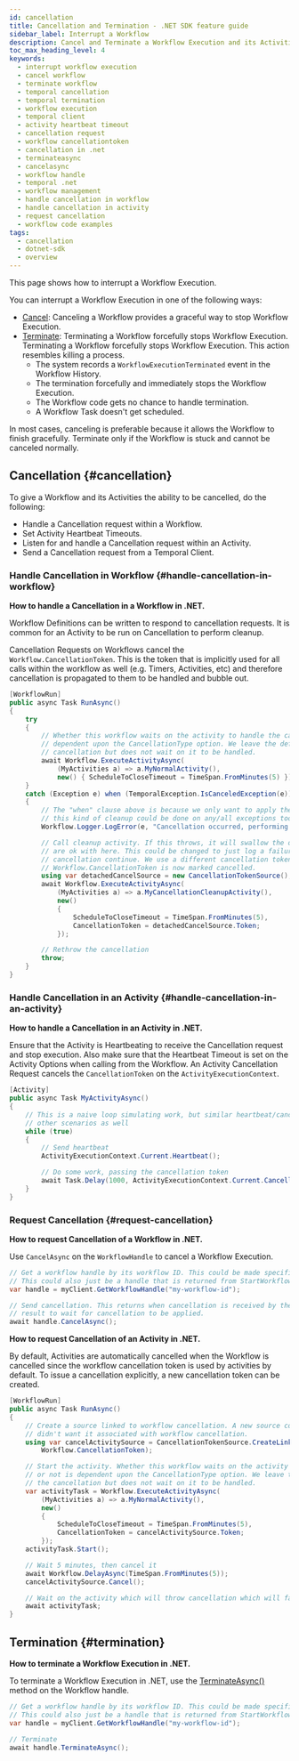 ```yaml
---
id: cancellation
title: Cancellation and Termination - .NET SDK feature guide
sidebar_label: Interrupt a Workflow
description: Cancel and Terminate a Workflow Execution and its Activities using the .NET SDK.
toc_max_heading_level: 4
keywords:
  - interrupt workflow execution
  - cancel workflow
  - terminate workflow
  - temporal cancellation
  - temporal termination
  - workflow execution
  - temporal client
  - activity heartbeat timeout
  - cancellation request
  - workflow cancellationtoken
  - cancellation in .net
  - terminateasync
  - cancelasync
  - workflow handle
  - temporal .net
  - workflow management
  - handle cancellation in workflow
  - handle cancellation in activity
  - request cancellation
  - workflow code examples
tags:
  - cancellation
  - dotnet-sdk
  - overview
---
```


This page shows how to interrupt a Workflow Execution.

You can interrupt a Workflow Execution in one of the following ways:

- [Cancel](#cancellation): Canceling a Workflow provides a graceful way to stop Workflow Execution.
- [Terminate](#termination): Terminating a Workflow forcefully stops Workflow Execution.
  Terminating a Workflow forcefully stops Workflow Execution.
  This action resembles killing a process.
  - The system records a `WorkflowExecutionTerminated` event in the Workflow History.
  - The termination forcefully and immediately stops the Workflow Execution.
  - The Workflow code gets no chance to handle termination.
  - A Workflow Task doesn't get scheduled.

In most cases, canceling is preferable because it allows the Workflow to finish gracefully.
Terminate only if the Workflow is stuck and cannot be canceled normally.

## Cancellation {#cancellation}

To give a Workflow and its Activities the ability to be cancelled, do the following:

- Handle a Cancellation request within a Workflow.
- Set Activity Heartbeat Timeouts.
- Listen for and handle a Cancellation request within an Activity.
- Send a Cancellation request from a Temporal Client.

### Handle Cancellation in Workflow {#handle-cancellation-in-workflow}

**How to handle a Cancellation in a Workflow in .NET.**

Workflow Definitions can be written to respond to cancellation requests.
It is common for an Activity to be run on Cancellation to perform cleanup.

Cancellation Requests on Workflows cancel the `Workflow.CancellationToken`.
This is the token that is implicitly used for all calls within the workflow as well (e.g. Timers, Activities, etc) and therefore cancellation is propagated to them to be handled and bubble out.

```csharp
[WorkflowRun]
public async Task RunAsync()
{
    try
    {
        // Whether this workflow waits on the activity to handle the cancellation or not is
        // dependent upon the CancellationType option. We leave the default here which sends the
        // cancellation but does not wait on it to be handled.
        await Workflow.ExecuteActivityAsync(
            (MyActivities a) => a.MyNormalActivity(),
            new() { ScheduleToCloseTimeout = TimeSpan.FromMinutes(5) });
    }
    catch (Exception e) when (TemporalException.IsCanceledException(e))
    {
        // The "when" clause above is because we only want to apply the logic to cancellation, but
        // this kind of cleanup could be done on any/all exceptions too.
        Workflow.Logger.LogError(e, "Cancellation occurred, performing cleanup");

        // Call cleanup activity. If this throws, it will swallow the original exception which we
        // are ok with here. This could be changed to just log a failure and let the original
        // cancellation continue. We use a different cancellation token since the default one on
        // Workflow.CancellationToken is now marked cancelled.
        using var detachedCancelSource = new CancellationTokenSource();
        await Workflow.ExecuteActivityAsync(
            (MyActivities a) => a.MyCancellationCleanupActivity(),
            new()
            {
                ScheduleToCloseTimeout = TimeSpan.FromMinutes(5),
                CancellationToken = detachedCancelSource.Token;
            });

        // Rethrow the cancellation
        throw;
    }
}
```

### Handle Cancellation in an Activity {#handle-cancellation-in-an-activity}

**How to handle a Cancellation in an Activity in .NET.**

Ensure that the Activity is Heartbeating to receive the Cancellation request and stop execution.
Also make sure that the Heartbeat Timeout is set on the Activity Options when calling from the Workflow.
An Activity Cancellation Request cancels the `CancellationToken` on the `ActivityExecutionContext`.

```csharp
[Activity]
public async Task MyActivityAsync()
{
    // This is a naive loop simulating work, but similar heartbeat/cancellation logic applies to
    // other scenarios as well
    while (true)
    {
        // Send heartbeat
        ActivityExecutionContext.Current.Heartbeat();

        // Do some work, passing the cancellation token
        await Task.Delay(1000, ActivityExecutionContext.Current.CancellationToken);
    }
}
```

### Request Cancellation {#request-cancellation}

**How to request Cancellation of a Workflow in .NET.**

Use `CancelAsync` on the `WorkflowHandle` to cancel a Workflow Execution.

```csharp
// Get a workflow handle by its workflow ID. This could be made specific to a run by passing run ID.
// This could also just be a handle that is returned from StartWorkflowAsync instead.
var handle = myClient.GetWorkflowHandle("my-workflow-id");

// Send cancellation. This returns when cancellation is received by the server. Wait on the handle's
// result to wait for cancellation to be applied.
await handle.CancelAsync();
```

**How to request Cancellation of an Activity in .NET.**

By default, Activities are automatically cancelled when the Workflow is cancelled since the workflow cancellation token is used by activities by default.
To issue a cancellation explicitly, a new cancellation token can be created.

```csharp
[WorkflowRun]
public async Task RunAsync()
{
    // Create a source linked to workflow cancellation. A new source could be created instead if we
    // didn't want it associated with workflow cancellation.
    using var cancelActivitySource = CancellationTokenSource.CreateLinkedTokenSource(
        Workflow.CancellationToken);

    // Start the activity. Whether this workflow waits on the activity to handle the cancellation
    // or not is dependent upon the CancellationType option. We leave the default here which sends
    // the cancellation but does not wait on it to be handled.
    var activityTask = Workflow.ExecuteActivityAsync(
        (MyActivities a) => a.MyNormalActivity(),
        new()
        {
            ScheduleToCloseTimeout = TimeSpan.FromMinutes(5),
            CancellationToken = cancelActivitySource.Token;
        });
    activityTask.Start();

    // Wait 5 minutes, then cancel it
    await Workflow.DelayAsync(TimeSpan.FromMinutes(5));
    cancelActivitySource.Cancel();

    // Wait on the activity which will throw cancellation which will fail the workflow
    await activityTask;
}
```

## Termination {#termination}

**How to terminate a Workflow Execution in .NET.**

To terminate a Workflow Execution in .NET, use the [TerminateAsync()](https://dotnet.temporal.io/api/Temporalio.Client.WorkflowHandle.html#Temporalio_Client_WorkflowHandle_TerminateAsync_System_String_Temporalio_Client_WorkflowTerminateOptions_) method on the Workflow handle.

```csharp
// Get a workflow handle by its workflow ID. This could be made specific to a run by passing run ID.
// This could also just be a handle that is returned from StartWorkflowAsync instead.
var handle = myClient.GetWorkflowHandle("my-workflow-id");

// Terminate
await handle.TerminateAsync();
```
